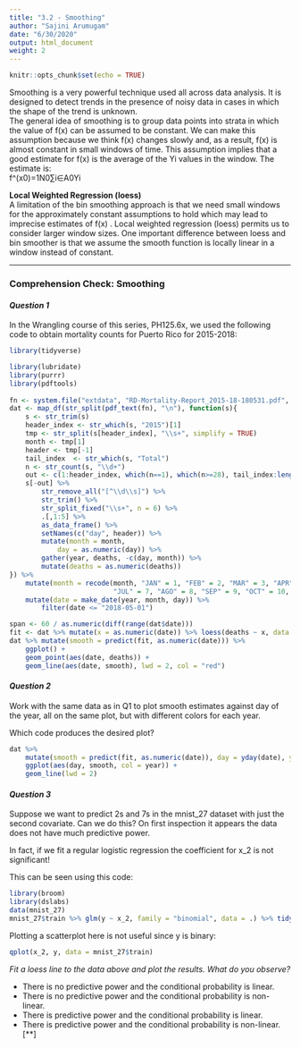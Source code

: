 ```yaml
---
title: "3.2 - Smoothing"
author: "Sajini Arumugam"
date: "6/30/2020"
output: html_document
weight: 2
---
```


```r
knitr::opts_chunk$set(echo = TRUE)
```
Smoothing is a very powerful technique used all across data analysis. It is designed to detect trends in the presence of noisy data in cases in which the shape of the trend is unknown.  
The general idea of smoothing is to group data points into strata in which the value of  f(x)  can be assumed to be constant. We can make this assumption because we think  f(x)  changes slowly and, as a result,  f(x)  is almost constant in small windows of time. 
This assumption implies that a good estimate for  f(x)  is the average of the  Yi  values in the window. The estimate is:  
              f^(x0)=1N0∑i∈A0Yi
              
**Local Weighted Regression (loess)**  
A limitation of the bin smoothing approach is that we need small windows for the approximately constant assumptions to hold which may lead to imprecise estimates of  f(x) . Local weighted regression (loess) permits us to consider larger window sizes.
One important difference between loess and bin smoother is that we assume the smooth function is locally linear in a window instead of constant.

***
### **Comprehension Check: Smoothing**

#### *Question 1*  

In the Wrangling course of this series, PH125.6x, we used the following code to obtain mortality counts for Puerto Rico for 2015-2018:
```r
library(tidyverse)

library(lubridate)
library(purrr)
library(pdftools)
    
fn <- system.file("extdata", "RD-Mortality-Report_2015-18-180531.pdf", package="dslabs")
dat <- map_df(str_split(pdf_text(fn), "\n"), function(s){
	s <- str_trim(s)
	header_index <- str_which(s, "2015")[1]
	tmp <- str_split(s[header_index], "\\s+", simplify = TRUE)
	month <- tmp[1]
	header <- tmp[-1]
	tail_index  <- str_which(s, "Total")
	n <- str_count(s, "\\d+")
	out <- c(1:header_index, which(n==1), which(n>=28), tail_index:length(s))
	s[-out] %>%
		str_remove_all("[^\\d\\s]") %>%
		str_trim() %>%
		str_split_fixed("\\s+", n = 6) %>%
		.[,1:5] %>%
		as_data_frame() %>% 
		setNames(c("day", header)) %>%
		mutate(month = month,
			day = as.numeric(day)) %>%
		gather(year, deaths, -c(day, month)) %>%
		mutate(deaths = as.numeric(deaths))
}) %>%
	mutate(month = recode(month, "JAN" = 1, "FEB" = 2, "MAR" = 3, "APR" = 4, "MAY" = 5, "JUN" = 6, 
                          "JUL" = 7, "AGO" = 8, "SEP" = 9, "OCT" = 10, "NOV" = 11, "DEC" = 12)) %>%
	mutate(date = make_date(year, month, day)) %>%
        filter(date <= "2018-05-01")
```
```r
span <- 60 / as.numeric(diff(range(dat$date)))
fit <- dat %>% mutate(x = as.numeric(date)) %>% loess(deaths ~ x, data = ., span = span, degree = 1)
dat %>% mutate(smooth = predict(fit, as.numeric(date))) %>%
	ggplot() +
	geom_point(aes(date, deaths)) +
	geom_line(aes(date, smooth), lwd = 2, col = "red")
```

#### *Question 2*  

Work with the same data as in Q1 to plot smooth estimates against day of the year, all on the same plot, but with different colors for each year.

Which code produces the desired plot?
```r
dat %>% 
    mutate(smooth = predict(fit, as.numeric(date)), day = yday(date), year = as.character(year(date))) %>%
    ggplot(aes(day, smooth, col = year)) +
    geom_line(lwd = 2)
```

#### *Question 3*

Suppose we want to predict 2s and 7s in the mnist_27 dataset with just the second covariate. Can we do this? On first inspection it appears the data does not have much predictive power.

In fact, if we fit a regular logistic regression the coefficient for x_2 is not significant!

This can be seen using this code:

```r
library(broom)
library(dslabs)
data(mnist_27)
mnist_27$train %>% glm(y ~ x_2, family = "binomial", data = .) %>% tidy()
```
Plotting a scatterplot here is not useful since y is binary:
```r
qplot(x_2, y, data = mnist_27$train)
```  

*Fit a loess line to the data above and plot the results. What do you observe?*

- There is no predictive power and the conditional probability is linear.
- There is no predictive power and the conditional probability is non-linear.
- There is predictive power and the conditional probability is linear.
- There is predictive power and the conditional probability is non-linear. [**]



